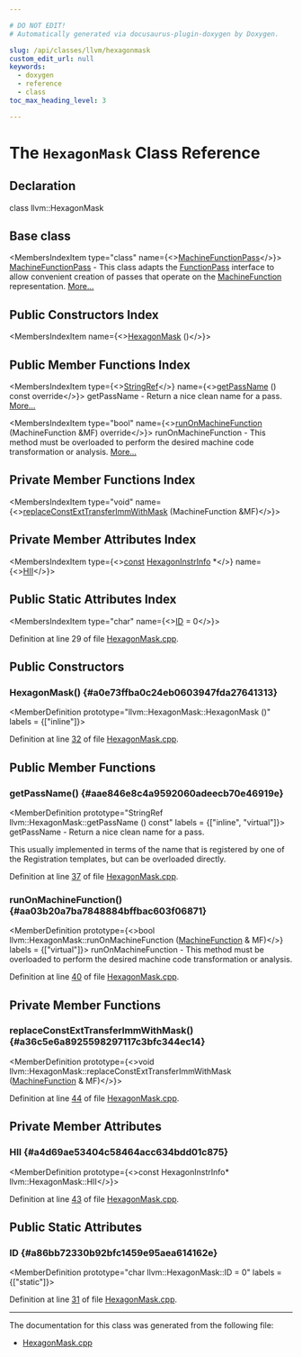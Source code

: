 ```yaml
---

# DO NOT EDIT!
# Automatically generated via docusaurus-plugin-doxygen by Doxygen.

slug: /api/classes/llvm/hexagonmask
custom_edit_url: null
keywords:
  - doxygen
  - reference
  - class
toc_max_heading_level: 3

---
```





# The `HexagonMask` Class Reference

<DoxygenPage pluginConfig={pluginConfig}>



## Declaration

<CodeBlock>class llvm::HexagonMask</CodeBlock>

## Base class

<MembersIndex>

<MembersIndexItem
  type="class"
  name={<><a href="/docs/api/classes/llvm/machinefunctionpass">MachineFunctionPass</a></>}>
<a href="/docs/api/classes/llvm/machinefunctionpass">MachineFunctionPass</a> - This class adapts the <a href="/docs/api/classes/llvm/functionpass">FunctionPass</a> interface to allow convenient creation of passes that operate on the <a href="/docs/api/classes/llvm/machinefunction">MachineFunction</a> representation. <a href="/docs/api/classes/llvm/machinefunctionpass/#details">More...</a>
</MembersIndexItem>

</MembersIndex>

## Public Constructors Index

<MembersIndex>

<MembersIndexItem
  name={<><a href="#a0e73ffba0c24eb0603947fda27641313">HexagonMask</a> ()</>}>
</MembersIndexItem>

</MembersIndex>

## Public Member Functions Index

<MembersIndex>

<MembersIndexItem
  type={<><a href="/docs/api/classes/llvm/stringref">StringRef</a></>}
  name={<><a href="#aae846e8c4a9592060adeecb70e46919e">getPassName</a> () const override</>}>
getPassName - Return a nice clean name for a pass. <a href="#aae846e8c4a9592060adeecb70e46919e">More...</a>
</MembersIndexItem>

<MembersIndexItem
  type="bool"
  name={<><a href="#aa03b20a7ba7848884bffbac603f06871">runOnMachineFunction</a> (MachineFunction &amp;MF) override</>}>
runOnMachineFunction - This method must be overloaded to perform the desired machine code transformation or analysis. <a href="#aa03b20a7ba7848884bffbac603f06871">More...</a>
</MembersIndexItem>

</MembersIndex>

## Private Member Functions Index

<MembersIndex>

<MembersIndexItem
  type="void"
  name={<><a href="#a36c5e6a8925598297117c3bfc344ec14">replaceConstExtTransferImmWithMask</a> (MachineFunction &amp;MF)</>}>
</MembersIndexItem>

</MembersIndex>

## Private Member Attributes Index

<MembersIndex>

<MembersIndexItem
  type={<><a href="/docs/api/files/lib/lib/target/lib/target/aarch64/aarch64promoteconstant-cpp/#a90f8350fecae261c25be85d38b451bff">const</a> <a href="/docs/api/classes/llvm/hexagoninstrinfo">HexagonInstrInfo</a> &#42;</>}
  name={<><a href="#a4d69ae53404c58464acc634bdd01c875">HII</a></>}>
</MembersIndexItem>

</MembersIndex>

## Public Static Attributes Index

<MembersIndex>

<MembersIndexItem
  type="char"
  name={<><a href="#a86bb72330b92bfc1459e95aea614162e">ID</a> = 0</>}>
</MembersIndexItem>

</MembersIndex>


Definition at line 29 of file <a href="/docs/api/files/lib/lib/target/lib/target/hexagon/hexagonmask-cpp">HexagonMask.cpp</a>.

<SectionDefinition>

## Public Constructors

### HexagonMask() {#a0e73ffba0c24eb0603947fda27641313}

<MemberDefinition
  prototype="llvm::HexagonMask::HexagonMask ()"
  labels = {["inline"]}>

Definition at line <a href="/docs/api/files/lib/lib/target/lib/target/hexagon/hexagonmask-cpp/#l00032">32</a> of file <a href="/docs/api/files/lib/lib/target/lib/target/hexagon/hexagonmask-cpp">HexagonMask.cpp</a>.
</MemberDefinition>

</SectionDefinition>

<SectionDefinition>

## Public Member Functions

### getPassName() {#aae846e8c4a9592060adeecb70e46919e}

<MemberDefinition
  prototype="StringRef llvm::HexagonMask::getPassName () const"
  labels = {["inline", "virtual"]}>
getPassName - Return a nice clean name for a pass.

This usually implemented in terms of the name that is registered by one of the Registration templates, but can be overloaded directly.

Definition at line <a href="/docs/api/files/lib/lib/target/lib/target/hexagon/hexagonmask-cpp/#l00037">37</a> of file <a href="/docs/api/files/lib/lib/target/lib/target/hexagon/hexagonmask-cpp">HexagonMask.cpp</a>.
</MemberDefinition>

### runOnMachineFunction() {#aa03b20a7ba7848884bffbac603f06871}

<MemberDefinition
  prototype={<>bool llvm::HexagonMask::runOnMachineFunction (<a href="/docs/api/classes/llvm/machinefunction">MachineFunction</a> &amp; MF)</>}
  labels = {["virtual"]}>
runOnMachineFunction - This method must be overloaded to perform the desired machine code transformation or analysis.

Definition at line <a href="/docs/api/files/lib/lib/target/lib/target/hexagon/hexagonmask-cpp/#l00040">40</a> of file <a href="/docs/api/files/lib/lib/target/lib/target/hexagon/hexagonmask-cpp">HexagonMask.cpp</a>.
</MemberDefinition>

</SectionDefinition>

<SectionDefinition>

## Private Member Functions

### replaceConstExtTransferImmWithMask() {#a36c5e6a8925598297117c3bfc344ec14}

<MemberDefinition
  prototype={<>void llvm::HexagonMask::replaceConstExtTransferImmWithMask (<a href="/docs/api/classes/llvm/machinefunction">MachineFunction</a> &amp; MF)</>}>

Definition at line <a href="/docs/api/files/lib/lib/target/lib/target/hexagon/hexagonmask-cpp/#l00044">44</a> of file <a href="/docs/api/files/lib/lib/target/lib/target/hexagon/hexagonmask-cpp">HexagonMask.cpp</a>.
</MemberDefinition>

</SectionDefinition>

<SectionDefinition>

## Private Member Attributes

### HII {#a4d69ae53404c58464acc634bdd01c875}

<MemberDefinition
  prototype={<>const HexagonInstrInfo&#42; llvm::HexagonMask::HII</>}>

Definition at line <a href="/docs/api/files/lib/lib/target/lib/target/hexagon/hexagonmask-cpp/#l00043">43</a> of file <a href="/docs/api/files/lib/lib/target/lib/target/hexagon/hexagonmask-cpp">HexagonMask.cpp</a>.
</MemberDefinition>

</SectionDefinition>

<SectionDefinition>

## Public Static Attributes

### ID {#a86bb72330b92bfc1459e95aea614162e}

<MemberDefinition
  prototype="char llvm::HexagonMask::ID = 0"
  labels = {["static"]}>

Definition at line <a href="/docs/api/files/lib/lib/target/lib/target/hexagon/hexagonmask-cpp/#l00031">31</a> of file <a href="/docs/api/files/lib/lib/target/lib/target/hexagon/hexagonmask-cpp">HexagonMask.cpp</a>.
</MemberDefinition>

</SectionDefinition>

<hr/>

The documentation for this class was generated from the following file:

<ul>
<li><a href="/docs/api/files/lib/lib/target/lib/target/hexagon/hexagonmask-cpp">HexagonMask.cpp</a></li>
</ul>

</DoxygenPage>
